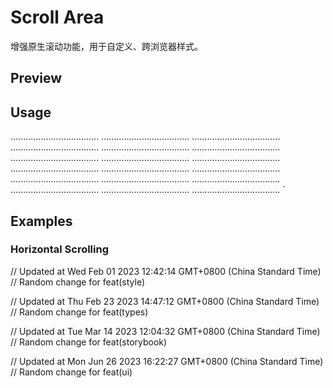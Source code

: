 

<Meta of={ScrollAreaStories} />

<RadixPrimitiveDocsButton name='scroll-area' />

# Scroll Area

增强原生滚动功能，用于自定义、跨浏览器样式。

## Preview

<Canvas of={ScrollAreaStories.Default} />

## Usage


  ................................... ...................................
  ................................... ...................................
  ................................... ...................................
  ................................... ...................................
  ................................... ...................................
  ................................... ...................................
  ................................... ...................................
  ................................... ...................................
  ................................... ...................................
</ScrollArea>`

<Source code={importCode} language='ts' dark />
<Source code={usageCode} language='tsx' dark />

## Examples

### Horizontal Scrolling

<Canvas of={ScrollAreaStories.HorizontalScrolling} />

// Updated at Wed Feb 01 2023 12:42:14 GMT+0800 (China Standard Time)
// Random change for feat(style)

// Updated at Thu Feb 23 2023 14:47:12 GMT+0800 (China Standard Time)
// Random change for feat(types)

// Updated at Tue Mar 14 2023 12:04:32 GMT+0800 (China Standard Time)
// Random change for feat(storybook)

// Updated at Mon Jun 26 2023 16:22:27 GMT+0800 (China Standard Time)
// Random change for feat(ui)
